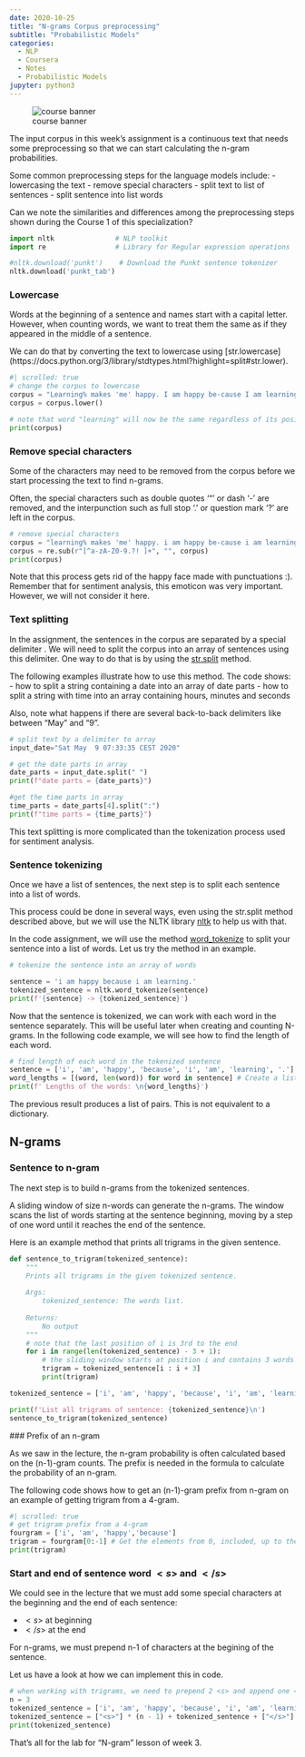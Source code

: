 ```yaml
---
date: 2020-10-25
title: "N-grams Corpus preprocessing"
subtitle: "Probabilistic Models"
categories: 
  - NLP 
  - Coursera 
  - Notes
  - Probabilistic Models
jupyter: python3
---
```


::: {.column-margin .nolightbox}
![course banner](/images/Course-Logo-2-3.webp)
:::

The input corpus in this week's assignment is a continuous text that needs some preprocessing so that we can start calculating the n-gram probabilities.

Some common preprocessing steps for the language models include:
- lowercasing the text
- remove special characters
- split text to list of sentences
- split sentence into list words

Can we note the similarities and differences among the preprocessing steps shown during the Course 1 of this specialization?

```python
import nltk               # NLP toolkit
import re                 # Library for Regular expression operations

#nltk.download('punkt')    # Download the Punkt sentence tokenizer 
nltk.download('punkt_tab')
```

### Lowercase {#lowercase}

Words at the beginning of a sentence and names start with a capital letter. However, when counting words, we want to treat them the same as if they appeared in the middle of a sentence. 

We can do that by converting the text to lowercase using [str.lowercase]
(https://docs.python.org/3/library/stdtypes.html?highlight=split#str.lower).

```python
#| scrolled: true
# change the corpus to lowercase
corpus = "Learning% makes 'me' happy. I am happy be-cause I am learning! :)"
corpus = corpus.lower()

# note that word "learning" will now be the same regardless of its position in the sentence
print(corpus)
```

### Remove special characters {#special-characters}

Some of the characters may need to be removed from the corpus before we start processing the text to find n-grams. 

Often, the special characters such as double quotes '"' or dash '-' are removed, and the interpunction such as full stop '.' or question mark '?' are left in the corpus.

```python
# remove special characters
corpus = "learning% makes 'me' happy. i am happy be-cause i am learning! :)"
corpus = re.sub(r"[^a-zA-Z0-9.?! ]+", "", corpus)
print(corpus)
```

Note that this process gets rid of the happy face made with punctuations :). Remember that for sentiment analysis, this emoticon was very important. However, we will not consider it here.


### Text splitting {#text-splitting}

In the assignment, the sentences in the corpus are separated by a special delimiter \n. We will need to split the corpus into an array of sentences using this delimiter. 
One way to do that is by using the [str.split](https://docs.python.org/3/library/stdtypes.html?highlight=split#str.split) method.


The following examples illustrate how to use this method. The code shows:
- how to split a string containing a date into an array of date parts
- how to split a string with time into an array containing hours, minutes and seconds 

Also, note what happens if there are several back-to-back delimiters like between "May" and "9".

```python
# split text by a delimiter to array
input_date="Sat May  9 07:33:35 CEST 2020"

# get the date parts in array
date_parts = input_date.split(" ")
print(f"date parts = {date_parts}")

#get the time parts in array
time_parts = date_parts[4].split(":")
print(f"time parts = {time_parts}")
```

 This text splitting is more complicated than the tokenization process used for sentiment analysis.


### Sentence tokenizing {#sentence-tokenizing}

Once we have a list of sentences, the next step is to split each sentence into a list of words.

This process could be done in several ways, even using the str.split method described above, but we will use the NLTK library [nltk](https://www.nltk.org/) to help us with that.

In the code assignment, we will use the method [word_tokenize](https://www.nltk.org/api/nltk.tokenize.html#nltk.tokenize.punkt.PunktLanguageVars.word_tokenize) to split your sentence into a list of words. Let us try the method in an example.

```python
# tokenize the sentence into an array of words

sentence = 'i am happy because i am learning.'
tokenized_sentence = nltk.word_tokenize(sentence)
print(f'{sentence} -> {tokenized_sentence}')
```

Now that the sentence is tokenized, we can work with each word in the sentence separately. This will be useful later when creating and counting N-grams. In the following code example, we will see how to find the length of each word.

```python
# find length of each word in the tokenized sentence
sentence = ['i', 'am', 'happy', 'because', 'i', 'am', 'learning', '.']
word_lengths = [(word, len(word)) for word in sentence] # Create a list with the word lengths using a list comprehension
print(f' Lengths of the words: \n{word_lengths}')
```

The previous result produces a list of pairs. This is not equivalent to a dictionary.

## N-grams {#n-grams}

### Sentence to n-gram {#sentence-to-ngram}

The next step is to build n-grams from the tokenized sentences. 

A sliding window of size n-words can generate the n-grams. The window scans the list of words starting at the sentence beginning, moving by a step of one word until it reaches the end of the sentence.

Here is an example method that prints all trigrams in the given sentence.

```python
def sentence_to_trigram(tokenized_sentence):
    """
    Prints all trigrams in the given tokenized sentence.
    
    Args:
        tokenized_sentence: The words list.
    
    Returns:
        No output
    """
    # note that the last position of i is 3rd to the end
    for i in range(len(tokenized_sentence) - 3 + 1):
        # the sliding window starts at position i and contains 3 words
        trigram = tokenized_sentence[i : i + 3]
        print(trigram)

tokenized_sentence = ['i', 'am', 'happy', 'because', 'i', 'am', 'learning', '.']

print(f'List all trigrams of sentence: {tokenized_sentence}\n')
sentence_to_trigram(tokenized_sentence)
```

<a name="ngram-prefix"></a>
### Prefix of an n-gram

As we saw in the lecture, the n-gram probability is often calculated based on the (n-1)-gram counts. The prefix is needed in the formula to calculate the probability of an n-gram.

\begin{equation*}
P(w_n|w_1^{n-1})=\frac{C(w_1^n)}{C(w_1^{n-1})}
\end{equation*}

The following code shows how to get an (n-1)-gram  prefix from n-gram on an example of getting trigram from a 4-gram.

```python
#| scrolled: true
# get trigram prefix from a 4-gram
fourgram = ['i', 'am', 'happy','because']
trigram = fourgram[0:-1] # Get the elements from 0, included, up to the last element, not included.
print(trigram)
```


### Start and end of sentence word $<s>$ and $</s>$ {#start-end-of-sentence}

We could see in the lecture that we must add some special characters at the beginning and the end of each sentence: 

* $<s>$  at beginning
* $</s>$ at the end

For n-grams, we must prepend n-1 of characters at the begining of the sentence. 

Let us have a look at how we can implement this in code.

```python
# when working with trigrams, we need to prepend 2 <s> and append one </s>
n = 3
tokenized_sentence = ['i', 'am', 'happy', 'because', 'i', 'am', 'learning', '.']
tokenized_sentence = ["<s>"] * (n - 1) + tokenized_sentence + ["</s>"]
print(tokenized_sentence)
```

That's all for the lab for "N-gram" lesson of week 3.


